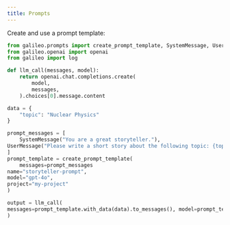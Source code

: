 ```yaml
---
title: Prompts
---
```


Create and use a prompt template:

```python
from galileo.prompts import create_prompt_template, SystemMessage, UserMessage
from galileo.openai import openai
from galileo import log

def llm_call(messages, model):
	return openai.chat.completions.create(
        model,
        messages,
    ).choices[0].message.content

data = {
	"topic": "Nuclear Physics"
}

prompt_messages = [
	SystemMessage("You are a great storyteller."),
UserMessage("Please write a short story about the following topic: {topic}"),
]
prompt_template = create_prompt_template(
	messages=prompt_messages
name="storyteller-prompt",
model="gpt-4o",
project="my-project"
)

output = llm_call(
messages=prompt_template.with_data(data).to_messages(), model=prompt_template.get_model()
)
